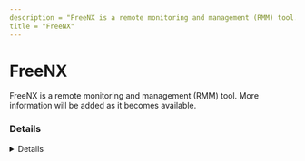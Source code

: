 ---
description = "FreeNX is a remote monitoring and management (RMM) tool. More information will be added as it becomes available."
title = "FreeNX"
---



# FreeNX

FreeNX is a remote monitoring and management (RMM) tool. More information will be added as it becomes available.

### Details
<Details author={""}
         category={""}
         created={""}
         website={""}
         lastModified={""}
         privileges={""}
         free={ false }
         verification={ false }
/>

#### Installation Paths
<Card code={ ["C:\\*\\nxplayer.exe", "*\\nxplayer.exe"] }/>

#### Supported OS
<Badges color="warning" badges={ ["Windows"] }/>




### Forensic Artifacts








### Detections
- Detects potential processes activity of FreeNX RMM tool
  - [Sigma Rule](https://github.com/magicsword-io/LOLRMM/blob/main/detections/sigma/freenx_processes_sigma.yml)


